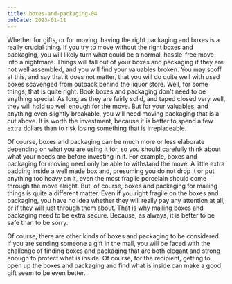 ```yaml
---
title: boxes-and-packaging-04
pubDate: 2023-01-11
---
```


Whether for gifts, or for moving, having the right packaging and boxes is a really crucial thing. If you try to move without the right boxes and packaging, you will likely turn what could be a normal, hassle-free move into a nightmare. Things will fall out of your boxes and packaging if they are not well assembled, and you will find your valuables broken. You may scoff at this, and say that it does not matter, that you will do quite well with used boxes scavenged from outback behind the liquor store. Well, for some things, that is quite right. Book boxes and packaging don't need to be anything special. As long as they are fairly solid, and taped closed very well, they will hold up well enough for the move. But for your valuables, and anything even slightly breakable, you will need moving packaging that is a cut above. It is worth the investment, because it is better to spend a few extra dollars than to risk losing something that is irreplaceable.

Of course, boxes and packaging can be much more or less elaborate depending on what you are using it for, so you should carefully think about what your needs are before investing in it. For example, boxes and packaging for moving need only be able to withstand the move. A little extra padding inside a well made box and, presuming you do not drop it or put anything too heavy on it, even the most fragile porcelain should come through the move alright. But, of course, boxes and packaging for mailing things is quite a different matter. Even if you right fragile on the boxes and packaging, you have no idea whether they will really pay any attention at all, or if they will just through them about. That is why mailing boxes and packaging need to be extra secure. Because, as always, it is better to be safe than to be sorry.

Of course, there are other kinds of boxes and packaging to be considered. If you are sending someone a gift in the mail, you will be faced with the challenge of finding boxes and packaging that are both elegant and strong enough to protect what is inside. Of course, for the recipient, getting to open up the boxes and packaging and find what is inside can make a good gift seem to be even better.